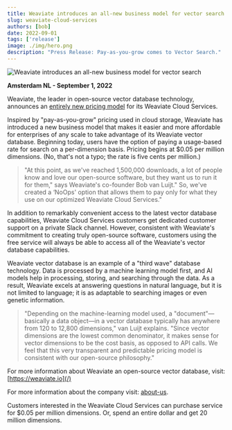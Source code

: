 ```yaml
---
title: Weaviate introduces an all-new business model for vector search
slug: weaviate-cloud-services
authors: [bob]
date: 2022-09-01
tags: ['release']
image: ./img/hero.png
description: "Press Release: Pay-as-you-grow comes to Vector Search."
---
```

![Weaviate introduces an all-new business model for vector search](./img/hero.png)

<!-- truncate -->

**Amsterdam NL - September 1, 2022**

Weaviate, the leader in open-source vector database technology, announces an [entirely new pricing model](/pricing) for its Weaviate Cloud Services.

Inspired by "pay-as-you-grow" pricing used in cloud storage, Weaviate has introduced a new business model that makes it easier and more affordable for enterprises of any scale to take advantage of its Weaviate vector database. Beginning today, users have the option of paying a usage-based rate for search on a per-dimension basis. Pricing begins at $0.05 per million dimensions. (No, that's not a typo; the rate is five cents per million.)

> "At this point, as we've reached 1,500,000 downloads, a lot of people know and love our open-source software, but they want us to run it for them," says Weaviate's co-founder Bob van Luijt." So, we've created a ‘NoOps' option that allows them to pay only for what they use on our optimized Weaviate Cloud Services."

In addition to remarkably convenient access to the latest vector database capabilities, Weaviate Cloud Services customers get dedicated customer support on a private Slack channel. However, consistent with Weaviate's commitment to creating truly open-source software, customers using the free service will always be able to access all of the Weaviate's vector database capabilities.

Weaviate vector database is an example of a "third wave" database technology. Data is processed by a machine learning model first, and AI models help in processing, storing, and searching through the data. As a result, Weaviate excels at answering questions in natural language, but it is not limited to language; it is as adaptable to searching images or even genetic information.

> "Depending on the machine-learning model used, a "document"—basically a data object—in a vector database typically has anywhere from 120 to 12,800 dimensions," van Luijt explains. "Since vector dimensions are the lowest common denominator, it makes sense for vector dimensions to be the cost basis, as opposed to API calls. We feel that this very transparent and predictable pricing model is consistent with our open-source philosophy."

For more information about Weaviate an open-source vector database, visit: [https://weaviate.io](/)

For more information about the company visit: [about-us](/company/about-us).

Customers interested in the Weaviate Cloud Services can purchase service for $0.05 per million dimensions. Or, spend an entire dollar and get 20 million dimensions.


<WhatsNext />